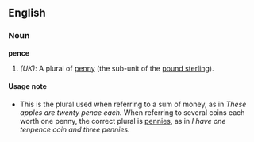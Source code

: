 ==English==

===Noun===
'''pence'''
#''(UK)'': A plural of [[penny]] (the sub-unit of the [[pound sterling]]).

====Usage note====
*This is the plural used when referring to a sum of money, as in ''These apples are twenty pence each.''  When referring to several coins each worth one penny, the correct plural is [[pennies]], as in ''I have one tenpence coin and three pennies.''
